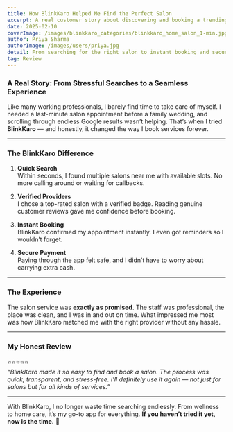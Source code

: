 ```yaml
---
title: How BlinkKaro Helped Me Find the Perfect Salon
excerpt: A real customer story about discovering and booking a trending salon service through BlinkKaro.
date: 2025-02-10
coverImage: /images/blinkkaro_categories/blinkkaro_home_salon_1-min.jpg
author: Priya Sharma
authorImage: /images/users/priya.jpg
detail: From searching for the right salon to instant booking and secure payment, here’s how BlinkKaro made my beauty appointment effortless and enjoyable.
tag: Review
---
```


### A Real Story: From Stressful Searches to a Seamless Experience

Like many working professionals, I barely find time to take care of myself. I needed a last-minute salon appointment before a family wedding, and scrolling through endless Google results wasn’t helping. That’s when I tried **BlinkKaro** — and honestly, it changed the way I book services forever.

---

### The BlinkKaro Difference

1. **Quick Search**  
   Within seconds, I found multiple salons near me with available slots. No more calling around or waiting for callbacks.

2. **Verified Providers**  
   I chose a top-rated salon with a verified badge. Reading genuine customer reviews gave me confidence before booking.

3. **Instant Booking**  
   BlinkKaro confirmed my appointment instantly. I even got reminders so I wouldn’t forget.

4. **Secure Payment**  
   Paying through the app felt safe, and I didn’t have to worry about carrying extra cash.

---

### The Experience

The salon service was **exactly as promised**. The staff was professional, the place was clean, and I was in and out on time. What impressed me most was how BlinkKaro matched me with the right provider without any hassle.

---

### My Honest Review

⭐️⭐️⭐️⭐️⭐️  
_“BlinkKaro made it so easy to find and book a salon. The process was quick, transparent, and stress-free. I’ll definitely use it again — not just for salons but for all kinds of services.”_

---

With BlinkKaro, I no longer waste time searching endlessly. From wellness to home care, it’s my go-to app for everything. **If you haven’t tried it yet, now is the time.** 🚀
